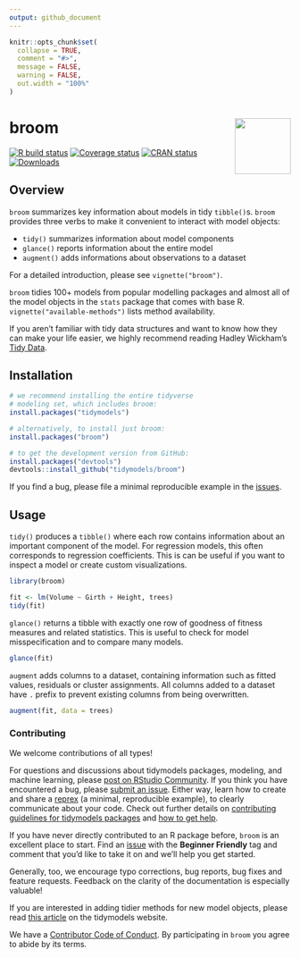 ```yaml
---
output: github_document
---
```


<!-- README.md is generated from README.Rmd. Please edit that file -->

```r
knitr::opts_chunk$set(
  collapse = TRUE,
  comment = "#>",
  message = FALSE,
  warning = FALSE,
  out.width = "100%"
)
```

# broom  <img src="man/figures/logo.png" align="right" width="100" />

<!-- badges: start -->
[![R build status](https://github.com/tidymodels/broom/workflows/R-CMD-check/badge.svg)](https://github.com/tidymodels/broom)
[![Coverage status](https://codecov.io/gh/tidymodels/broom/branch/main/graph/badge.svg)](https://codecov.io/github/tidymodels/broom?branch=main)
[![CRAN status](https://www.r-pkg.org/badges/version/broom)](https://CRAN.R-project.org/package=broom)
[![Downloads](https://cranlogs.r-pkg.org/badges/broom)](https://CRAN.R-project.org/package=broom)
<!-- badges: end -->

## Overview

`broom` summarizes key information about models in tidy `tibble()`s. `broom` provides three verbs to make it convenient to interact with model objects:

- `tidy()` summarizes information about model components
- `glance()` reports information about the entire model
- `augment()` adds informations about observations to a dataset

For a detailed introduction, please see `vignette("broom")`.

`broom` tidies 100+ models from popular modelling packages and almost all of the model objects in the `stats` package that comes with base R. `vignette("available-methods")` lists method availability.

If you aren't familiar with tidy data structures and want to know how they can make your life easier, we highly recommend reading Hadley Wickham's [Tidy Data](https://www.jstatsoft.org/v59/i10).

## Installation

```r
# we recommend installing the entire tidyverse 
# modeling set, which includes broom:
install.packages("tidymodels")

# alternatively, to install just broom:
install.packages("broom")

# to get the development version from GitHub:
install.packages("devtools")
devtools::install_github("tidymodels/broom")
```

If you find a bug, please file a minimal reproducible example in the [issues](https://github.com/tidymodels/broom/issues).

## Usage

`tidy()` produces a `tibble()` where each row contains information about an important component of the model. For regression models, this often corresponds to regression coefficients. This is can be useful if you want to inspect a model or create custom visualizations.

```r
library(broom)

fit <- lm(Volume ~ Girth + Height, trees)
tidy(fit)
```

`glance()` returns a tibble with exactly one row of goodness of fitness measures and related statistics. This is useful to check for model misspecification and to compare many models.

```r
glance(fit)
```

`augment` adds columns to a dataset, containing information such as fitted values, residuals or cluster assignments. All columns added to a dataset have `.` prefix to prevent existing columns from being overwritten.

```r
augment(fit, data = trees)
```

### Contributing

We welcome contributions of all types!

For questions and discussions about tidymodels packages, modeling, and machine learning, please [post on RStudio Community](https://community.rstudio.com/new-topic?category_id=15https://rstd.io/tidymodels-communitytags=tidymodels,question). If you think you have encountered a bug, please [submit an issue](https://github.com/tidymodels/broom/issues). Either way, learn how to create and share a [reprex](https://reprex.tidyverse.org/articles/articles/learn-reprex.html) (a minimal, reproducible example), to clearly communicate about your code. Check out further details on [contributing guidelines for tidymodels packages](https://www.tidymodels.org/contribute/) and [how to get help](https://www.tidymodels.org/help/).

If you have never directly contributed to an R package before, `broom` is an excellent place to start. Find an [issue](https://github.com/tidymodels/broom/issues/) with the **Beginner Friendly** tag and comment that you'd like to take it on and we'll help you get started.

Generally, too, we encourage typo corrections, bug reports, bug fixes and feature requests. Feedback on the clarity of the documentation is especially valuable!

If you are interested in adding tidier methods for new model objects, please read [this article](https://www.tidymodels.org/learn/develop/broom/) on the tidymodels website.

We have a [Contributor Code of Conduct](https://github.com/tidymodels/broom/blob/main/.github/CODE_OF_CONDUCT.md). By participating in `broom` you agree to abide by its terms.

